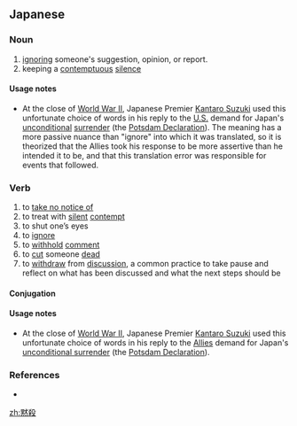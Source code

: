 ==Japanese==
{{ja-kanjitab|もく|さつ|yomi=on}}
{{wikipedia|Mokusatsu}}

===Noun===
{{ja-noun|もくさつ}}

# [[ignoring]] someone's suggestion, opinion, or report.
# keeping a [[contemptuous]] [[silence]]

====Usage notes====
* At the close of [[w:World War II|World War II]], Japanese Premier [[w:Kantaro Suzuki|Kantaro Suzuki]] used this unfortunate choice of words in his reply to the [[U.S.]] demand for Japan's [[unconditional]] [[surrender]] (the [[w:Potsdam Declaration|Potsdam Declaration]]). The meaning has a more passive nuance than "ignore" into which it was translated, so it is theorized that the Allies took his response to be more assertive than he intended it to be, and that this translation error was responsible for events that followed.

===Verb===
{{ja-verb-suru|tr=trans|もくさつ}}

# to [[take no notice of]]
# to treat with [[silent]] [[contempt]]
# to shut one’s eyes
# to [[ignore]]
# to [[withhold]] [[comment]]
# to [[cut]] someone [[dead]]
# to [[withdraw]] from [[discussion]], a common practice to take pause and reflect on what has been discussed and what the next steps should be

====Conjugation====
{{ja-suru|もくさつ}}

====Usage notes====
* At the close of [[w:World War II|World War II]], Japanese Premier [[w:Kantaro Suzuki|Kantaro Suzuki]] used this unfortunate choice of words in his reply to the [[Allies]] demand for Japan's [[unconditional surrender]] (the [[w:Potsdam Declaration|Potsdam Declaration]]).

===References===
* {{R:Shogakukan}}

[[zh:黙殺]]